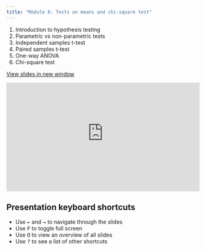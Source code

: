 ---
title: "Module 6: Tests on means and chi-square test"
---


1.  Introduction to hypothesis testing
2. Parametric vs non-parametric tests
3. Independent samples t-test
4. Paired samples t-test
5. One-way ANOVA
6. Chi-square test

<a href="https://econ148-analytical-stat-package.github.io/econ148-lecture/m6-test-means" target="_blank" class="btn-slides">View slides in new window</a>

::: {.box style="padding-bottom:56.25%; position:relative; display:block; width: 100%"}
<iframe width="100%" height="100%" src="https://econ148-analytical-stat-package.github.io/econ148-lecture/m6-test-means" frameborder="0" allowfullscreen style="position:absolute; top:0; left: 0">

</iframe>
:::

::: callout-tip
## Presentation keyboard shortcuts

::: text-line-space
<ul>

<li>Use <kbd>←</kbd> and <kbd>→</kbd> to navigate through the slides</li>

<li>Use <kbd>F</kbd> to toggle full screen</li>

<li>Use <kbd>O</kbd> to view an overview of all slides</li>

<li>Use <kbd>?</kbd> to see a list of other shortcuts</li>

</ul>
:::
:::
